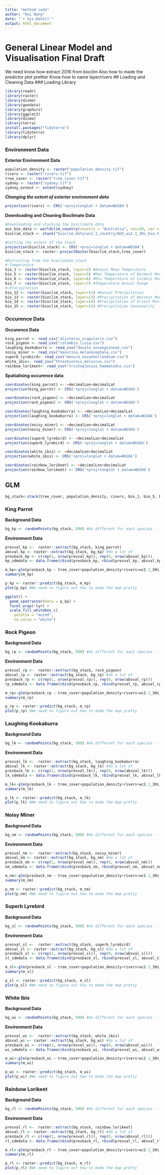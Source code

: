 ```yaml
---
title: "method code"
author: "Rui Wang"
date: "`r Sys.Date()`"
output: html_document
---
```

# General Linear Model and Visualisation Final Draft
We need know how extract 2016 from bioclim
Also how to made the predictor plot prettier 
Know how to name layer/rivers
## Loading and Cleaning Data
### Loading Library 
```r
library(readr)
library(raster)
library(dismo)
library(geodata)
library(graphics)
library(ggplot2)
library(dismo)
library(terra)
install.packages("tidyterra")
library(tidyterra)
library(dplyr)

```

### Environment Data
**Exterior Environment Data**
```r
population_density <- raster("population_density.tif")
rivers <- raster("rivers.tif")
tree_cover <- raster("tree_cover.tif")
sydney <- raster("sydney.tif")
sydney_extent <- extent(sydney)
```

**_Changing the extent of exterior environment data_**
```r
projection(rivers) <- CRS('+proj=longlat + datum=WGS84') 
```



**Downloading and Cleaning Bioclimate Data**
```r
#Downloading and stacking the bioclimate data 
aus_bio_data <- worldclim_country(country = "Australia", res=20, var = 'bio', path = "bioclim_data", year = "2016") #
bioclim_stack <- stack("bioclim_data/wc2.1_country/AUS_wc2.1_30s_bio.tif")
```

```r
#Cutting the extent of the stack 
projection(bioclim_stack) <- CRS('+proj=longlat + datum=WGS84')
bioclim_stack <- raster::projectRaster(bioclim_stack,tree_cover) 
```

```r
#Extracting from the bioclimate_stack
#-Temperature
bio_1 <- raster(bioclim_stack, layer=1) #Annual Mean Temperature
bio_5 <- raster(bioclim_stack, layer=5) #Max Temperature of Warmest Month
bio_6 <- raster(bioclim_stack, layer=6) #Min Temperature of Coldest Month
bio_7 <- raster(bioclim_stack, layer=7) #Temperature Annual Range
#-Precipitation
bio_12 <- raster(bioclim_stack, layer=12) #Annual Precipitation
bio_13 <- raster(bioclim_stack, layer=13) #Precipitation of Wettest Month
bio_14 <- raster(bioclim_stack, layer=14) #Precipitation of Driest Month
bio_15 <- raster(bioclim_stack, layer=15) #Precipitation Seasonality
```

### Occurence Data
**Occurence Data** 
```r
king_parrot <- read_csv("alisterus_scapularis.csv")
rock_pigeon <- read_csv("colombia_livia.csv")
laughing_kookaburra <- read_csv("dacelo_novaeguineae.csv")
noisy_miner <- read_csv("manorina_melanocephala.csv")
superb_lyrebird<- read_csv("menura_novaehollandiae.csv")
white_ibis<- read_csv("threskiornis_moluccus.csv")
rainbow_lorikeet<- read_csv("trichoglossus_haematodus.csv")
```

**Spatialising occurence data**
```r
coordinates(king_parrot) <- ~decimalLon+decimalLat 
projection(king_parrot) <- CRS('+proj=longlat + datum=WGS84')

coordinates(rock_pigeon) <- ~decimalLon+decimalLat 
projection(rock_pigeon) <- CRS('+proj=longlat + datum=WGS84')

coordinates(laughing_kookaburra) <- ~decimalLon+decimalLat 
projection(laughing_kookaburra) <- CRS('+proj=longlat + datum=WGS84')

coordinates(noisy_miner) <- ~decimalLon+decimalLat 
projection(noisy_miner) <- CRS('+proj=longlat + datum=WGS84')

coordinates(superb_lyrebird) <- ~decimalLon+decimalLat 
projection(superb_lyrebird) <- CRS('+proj=longlat + datum=WGS84')

coordinates(white_ibis) <- ~decimalLon+decimalLat 
projection(white_ibis) <- CRS('+proj=longlat + datum=WGS84')

coordinates(rainbow_lorikeet) <- ~decimalLon+decimalLat 
projection(rainbow_lorikeet) <- CRS('+proj=longlat + datum=WGS84')
```

## GLM
```r
bg_stack<-stack(tree_cover, population_density, rivers, bio_1, bio_5, bio_6, bio_7, bio_12, bio_13, bio_14, bio_15)
```

### King Parrot
**Background Data**
```r
bg_kp <- randomPoints(bg_stack, 500) #do different for each species - for independent 
```

**Environment Data**
```r
presval_kp <-  raster::extract(bg_stack, king_parrot)
absval_kp <- raster::extract(bg_stack, bg_kp) #do a lot of 
presback_kp <- c(rep(1, nrow(presval_kp)), rep(0, nrow(absval_kp)))
kp_sdmdata <- data.frame(cbind(presback_kp, rbind(presval_kp, absval_kp)))
```

```r
m_kp<-glm(presback_kp ~ tree_cover+population_density+rivers+wc2.1_30s_bio_1+ wc2.1_30s_bio_5+wc2.1_30s_bio_6+wc2.1_30s_bio_7+wc2.1_30s_bio_12+ wc2.1_30s_bio_13+wc2.1_30s_bio_14 + wc2.1_30s_bio_15, data=kp_sdmdata)
summary(m_kp)
```

```r
p_kp <- raster::predict(bg_stack, m_kp)
plot(p_kp) #We need to figure out how to made the map pretty

ggplot() +
  geom_spatraster(data = p_kp) +
  facet_wrap(~lyr) +
  scale_fill_whitebox_c(
    palette = "muted",
    na.value = "white")

```

### Rock Pigeon
**Background Data**
```r
bg_rp <- randomPoints(bg_stack, 500) #do different for each species - for independent 
```

**Environment Data**
```r
presval_rp <-  raster::extract(bg_stack, rock_pigeon)
absval_rp <- raster::extract(bg_stack, bg_rp) #do a lot of 
presback_rp <- c(rep(1, nrow(presval_rp)), rep(0, nrow(absval_rp)))
rp_sdmdata <- data.frame(cbind(presback_rp, rbind(presval_rp, absval_rp)))
```

```r
m_rp<-glm(presback_rp ~ tree_cover+population_density+rivers+wc2.1_30s_bio_1+ wc2.1_30s_bio_5+wc2.1_30s_bio_6+wc2.1_30s_bio_7+wc2.1_30s_bio_12+ wc2.1_30s_bio_13+wc2.1_30s_bio_14 + wc2.1_30s_bio_15, data=rp_sdmdata)
summary(m_rp)
```

```r
p_rp <- raster::predict(bg_stack, m_rp)
plot(p_rp) #We need to figure out how to made the map pretty
```

### Laughing Kookaburra
**Background Data**
```r
bg_lk <- randomPoints(bg_stack, 500) #do different for each species - for independent 
```

**Environment Data**
```r
presval_lk <-  raster::extract(bg_stack, laughing_kookaburra)
absval_lk <- raster::extract(bg_stack, bg_lk) #do a lot of 
presback_lk <- c(rep(1, nrow(presval_lk)), rep(0, nrow(absval_lk)))
lk_sdmdata <- data.frame(cbind(presback_lk, rbind(presval_lk, absval_lk)))
```

```r
m_lk<-glm(presback_lk ~ tree_cover+population_density+rivers+wc2.1_30s_bio_1+ wc2.1_30s_bio_5+wc2.1_30s_bio_6+wc2.1_30s_bio_7+wc2.1_30s_bio_12+ wc2.1_30s_bio_13+wc2.1_30s_bio_14 + wc2.1_30s_bio_15, data=lk_sdmdata)
summary(m_lk)
```

```r
p_lk <- raster::predict(bg_stack, m_lk)
plot(p_lk) #We need to figure out how to made the map pretty
```

### Noisy Miner
**Background Data**
```r
bg_nm <- randomPoints(bg_stack, 500) #do different for each species - for independent 
```

**Environment Data**
```r
presval_nm <-  raster::extract(bg_stack, noisy_miner)
absval_nm <- raster::extract(bg_stack, bg_nm) #do a lot of 
presback_nm <- c(rep(1, nrow(presval_nm)), rep(0, nrow(absval_nm)))
nm_sdmdata <- data.frame(cbind(presback_nm, rbind(presval_nm, absval_nm)))
```

```r
m_nm<-glm(presback_nm ~ tree_cover+population_density+rivers+wc2.1_30s_bio_1+ wc2.1_30s_bio_5+wc2.1_30s_bio_6+wc2.1_30s_bio_7+wc2.1_30s_bio_12+ wc2.1_30s_bio_13+wc2.1_30s_bio_14 + wc2.1_30s_bio_15, data=nm_sdmdata)
summary(m_nm)
```

```r
p_nm <- raster::predict(bg_stack, m_nm)
plot(p_nm) #We need to figure out how to made the map pretty
```

### Superb Lyrebird
**Background Data**
```r
bg_sl <- randomPoints(bg_stack, 500) #do different for each species - for independent 
```

**Environment Data**
```r
presval_sl <-  raster::extract(bg_stack, superb_lyrebird)
absval_sl <- raster::extract(bg_stack, bg_sl) #do a lot of 
presback_sl <- c(rep(1, nrow(presval_sl)), rep(0, nrow(absval_sl)))
sl_sdmdata <- data.frame(cbind(presback_sl, rbind(presval_sl, absval_sl)))
```

```r
m_sl<-glm(presback_sl ~ tree_cover+population_density+rivers+wc2.1_30s_bio_1+ wc2.1_30s_bio_5+wc2.1_30s_bio_6+wc2.1_30s_bio_7+wc2.1_30s_bio_12+ wc2.1_30s_bio_13+wc2.1_30s_bio_14 + wc2.1_30s_bio_15, data=sl_sdmdata)
summary(m_sl)
```

```r
p_sl <- raster::predict(bg_stack, m_sl)
plot(p_sl) #We need to figure out how to made the map pretty
```

### White Ibis
**Background Data**
```r
bg_wi <- randomPoints(bg_stack, 500) #do different for each species - for independent 
```

**Environment Data**
```r
presval_wi <-  raster::extract(bg_stack, white_ibis)
absval_wi <- raster::extract(bg_stack, bg_wi) #do a lot of 
presback_wi <- c(rep(1, nrow(presval_wi)), rep(0, nrow(absval_wi)))
wi_sdmdata <- data.frame(cbind(presback_wi, rbind(presval_wi, absval_wi)))
```

```r
m_wi<-glm(presback_wi ~ tree_cover+population_density+rivers+wc2.1_30s_bio_1+ wc2.1_30s_bio_5+wc2.1_30s_bio_6+wc2.1_30s_bio_7+wc2.1_30s_bio_12+ wc2.1_30s_bio_13+wc2.1_30s_bio_14 + wc2.1_30s_bio_15, data=wi_sdmdata)
summary(m_wi)
```

```r
p_wi <- raster::predict(bg_stack, m_wi)
plot(p_wi) #We need to figure out how to made the map pretty
```

### Rainbow Lorikeet
**Background Data**
```r
bg_rl <- randomPoints(bg_stack, 500) #do different for each species - for independent 
```

**Environment Data**
```r
presval_rl <-  raster::extract(bg_stack, rainbow_lorikeet)
absval_rl <- raster::extract(bg_stack, bg_rl) #do a lot of 
presback_rl <- c(rep(1, nrow(presval_rl)), rep(0, nrow(absval_rl)))
rl_sdmdata <- data.frame(cbind(presback_rl, rbind(presval_rl, absval_rl)))
```

```r
m_rl<-glm(presback_rl ~ tree_cover+population_density+rivers+wc2.1_30s_bio_1+ wc2.1_30s_bio_5+wc2.1_30s_bio_6+wc2.1_30s_bio_7+wc2.1_30s_bio_12+ wc2.1_30s_bio_13+wc2.1_30s_bio_14 + wc2.1_30s_bio_15, data=rl_sdmdata)
summary(m_rl)
```

```r
p_rl <- raster::predict(bg_stack, m_rl)
plot(p_rl) #We need to figure out how to made the map pretty
```
